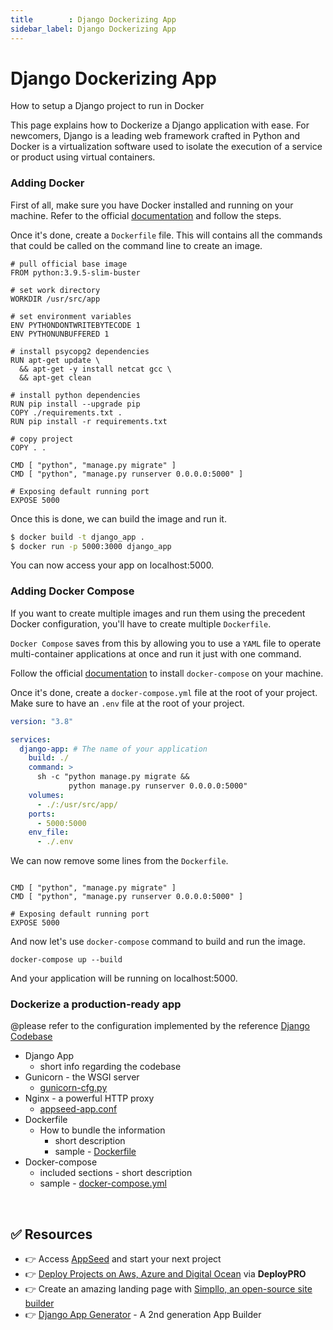 ```yaml
---
title        : Django Dockerizing App
sidebar_label: Django Dockerizing App
---
```


# Django Dockerizing App

<SubHeading>How to setup a Django project to run in Docker</SubHeading>

This page explains how to Dockerize a Django application with ease. For newcomers, Django is a leading web framework crafted in Python and Docker is a virtualization software used to isolate the execution of a service or product using virtual containers.

### Adding Docker

First of all, make sure you have Docker installed and running on your machine. Refer to the official [documentation](https://docs.docker.com/engine/install/) and follow the steps.

Once it's done, create a `Dockerfile` file. This will contains all the commands that could be called on the command line to create an image.

```
# pull official base image
FROM python:3.9.5-slim-buster

# set work directory
WORKDIR /usr/src/app

# set environment variables
ENV PYTHONDONTWRITEBYTECODE 1
ENV PYTHONUNBUFFERED 1

# install psycopg2 dependencies
RUN apt-get update \
  && apt-get -y install netcat gcc \
  && apt-get clean

# install python dependencies
RUN pip install --upgrade pip
COPY ./requirements.txt .
RUN pip install -r requirements.txt

# copy project
COPY . .

CMD [ "python", "manage.py migrate" ]
CMD [ "python", "manage.py runserver 0.0.0.0:5000" ]

# Exposing default running port
EXPOSE 5000
```

Once this is done, we can build the image and run it.

```bash
$ docker build -t django_app .
$ docker run -p 5000:3000 django_app
```

You can now access your app on localhost:5000.

### Adding Docker Compose

If you want to create multiple images and run them using the precedent Docker configuration, you'll have to create multiple `Dockerfile`.

`Docker Compose` saves from this by allowing you to use a `YAML` file to operate multi-container applications at once and run it just with one command.

Follow the official [documentation](https://docs.docker.com/compose/install/) to install `docker-compose` on your machine.

Once it's done, create a `docker-compose.yml` file at the root of your project. Make sure to have an `.env` file at the root of your project.

```yaml
version: "3.8"

services:
  django-app: # The name of your application
    build: ./
    command: >
      sh -c "python manage.py migrate &&
             python manage.py runserver 0.0.0.0:5000"
    volumes:
      - ./:/usr/src/app/
    ports:
      - 5000:5000
    env_file:
      - ./.env
```

We can now remove some lines from the `Dockerfile`.

```

CMD [ "python", "manage.py migrate" ]
CMD [ "python", "manage.py runserver 0.0.0.0:5000" ]

# Exposing default running port
EXPOSE 5000
```

And now let's use `docker-compose` command to build and run the image.

```
docker-compose up --build
```

And your application will be running on localhost:5000.

### Dockerize a production-ready app

@please refer to the configuration implemented by the reference [Django Codebase](https://github.com/app-generator/boilerplate-code-django-dashboard)

- Django App
  - short info regarding the codebase
- Gunicorn - the WSGI server
  - [gunicorn-cfg.py](https://github.com/app-generator/boilerplate-code-django-dashboard/blob/master/gunicorn-cfg.py)
- Nginx - a powerful HTTP proxy
  - [appseed-app.conf](https://github.com/app-generator/boilerplate-code-django-dashboard/blob/master/nginx/appseed-app.conf)
- Dockerfile
  - How to bundle the information
    - short description
    - sample - [Dockerfile](https://github.com/app-generator/boilerplate-code-django-dashboard/blob/master/Dockerfile)
- Docker-compose
  - included sections - short description
  - sample - [docker-compose.yml](https://github.com/app-generator/boilerplate-code-django-dashboard/blob/master/docker-compose.yml)

<br />

## ✅ Resources 

- 👉 Access [AppSeed](https://appseed.us/) and start your next project
- 👉 [Deploy Projects on Aws, Azure and Digital Ocean](https://www.docs.deploypro.dev/) via **DeployPRO**
- 👉 Create an amazing landing page with [Simpllo, an open-source site builder](https://www.simpllo.com/)
- 👉 [Django App Generator](https://app-generator.dev/django/) - A 2nd generation App Builder
